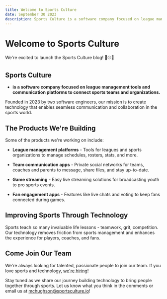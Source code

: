 ```yaml
---
title: Welcome to Sports Culture
date: September 30 2023
description: Sports Culture is a software company focused on league management tools and communication platforms for sports teams and organizations.
---
```



# Welcome to Sports Culture

We're excited to launch the Sports Culture blog! 🎉⚾️🏈

## Sports Culture
- **is a software company focused on league management tools and communication platforms to connect sports teams and organizations.**


Founded in 2023 by two software engineers, our mission is to create technology that enables seamless communication and collaboration in the sports world.

## The Products We're Building

Some of the products we're working on include:

- **League management platforms** - Tools for leagues and sports organizations to manage schedules, rosters, stats, and more.

- **Team communication apps** - Private social networks for teams, coaches and parents to message, share files, and stay up-to-date.

- **Game streaming** - Easy live streaming solutions for broadcasting youth to pro sports events.

- **Fan engagement apps** - Features like live chats and voting to keep fans connected during games.


## Improving Sports Through Technology

Sports teach so many invaluable life lessons - teamwork, grit, competition. Our technology removes friction from sports management and enhances the experience for players, coaches, and fans.

## Come Join Our Team

We're always looking for talented, passionate people to join our team. If you love sports and technology, [we're hiring](/careers)!

Stay tuned as we share our journey building technology to bring people together through sports. Let us know what you think in the comments or email us at [mchughson@sportsculture.io](mailto:mchughson@sportsculture.io)!
